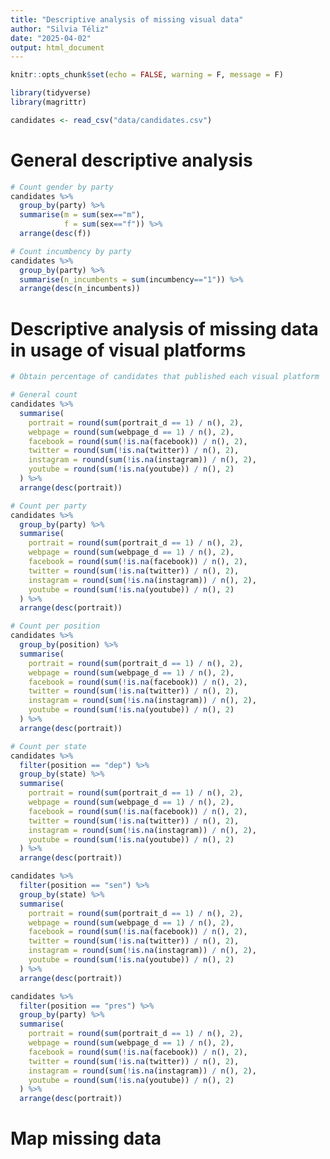 ```yaml
---
title: "Descriptive analysis of missing visual data"
author: "Silvia Téliz"
date: "2025-04-02"
output: html_document
---
```


```r
knitr::opts_chunk$set(echo = FALSE, warning = F, message = F)
```

```r
library(tidyverse)
library(magrittr)
```

```r
candidates <- read_csv("data/candidates.csv")
```

# General descriptive analysis
```r
# Count gender by party
candidates %>% 
  group_by(party) %>% 
  summarise(m = sum(sex=="m"),
            f = sum(sex=="f")) %>%
  arrange(desc(f))

# Count incumbency by party
candidates %>% 
  group_by(party) %>% 
  summarise(n_incumbents = sum(incumbency=="1")) %>%
  arrange(desc(n_incumbents))
```



# Descriptive analysis of missing data in usage of visual platforms

```r
# Obtain percentage of candidates that published each visual platform

# General count
candidates %>% 
  summarise(
    portrait = round(sum(portrait_d == 1) / n(), 2),
    webpage = round(sum(webpage_d == 1) / n(), 2),
    facebook = round(sum(!is.na(facebook)) / n(), 2),
    twitter = round(sum(!is.na(twitter)) / n(), 2),
    instagram = round(sum(!is.na(instagram)) / n(), 2),
    youtube = round(sum(!is.na(youtube)) / n(), 2)
  ) %>% 
  arrange(desc(portrait))

# Count per party
candidates %>% 
  group_by(party) %>% 
  summarise(
    portrait = round(sum(portrait_d == 1) / n(), 2),
    webpage = round(sum(webpage_d == 1) / n(), 2),
    facebook = round(sum(!is.na(facebook)) / n(), 2),
    twitter = round(sum(!is.na(twitter)) / n(), 2),
    instagram = round(sum(!is.na(instagram)) / n(), 2),
    youtube = round(sum(!is.na(youtube)) / n(), 2)
  ) %>% 
  arrange(desc(portrait))

# Count per position
candidates %>% 
  group_by(position) %>% 
  summarise(
    portrait = round(sum(portrait_d == 1) / n(), 2),
    webpage = round(sum(webpage_d == 1) / n(), 2),
    facebook = round(sum(!is.na(facebook)) / n(), 2),
    twitter = round(sum(!is.na(twitter)) / n(), 2),
    instagram = round(sum(!is.na(instagram)) / n(), 2),
    youtube = round(sum(!is.na(youtube)) / n(), 2)
  ) %>% 
  arrange(desc(portrait))

# Count per state
candidates %>% 
  filter(position == "dep") %>%
  group_by(state) %>% 
  summarise(
    portrait = round(sum(portrait_d == 1) / n(), 2),
    webpage = round(sum(webpage_d == 1) / n(), 2),
    facebook = round(sum(!is.na(facebook)) / n(), 2),
    twitter = round(sum(!is.na(twitter)) / n(), 2),
    instagram = round(sum(!is.na(instagram)) / n(), 2),
    youtube = round(sum(!is.na(youtube)) / n(), 2)
  ) %>% 
  arrange(desc(portrait))

candidates %>% 
  filter(position == "sen") %>%
  group_by(state) %>% 
  summarise(
    portrait = round(sum(portrait_d == 1) / n(), 2),
    webpage = round(sum(webpage_d == 1) / n(), 2),
    facebook = round(sum(!is.na(facebook)) / n(), 2),
    twitter = round(sum(!is.na(twitter)) / n(), 2),
    instagram = round(sum(!is.na(instagram)) / n(), 2),
    youtube = round(sum(!is.na(youtube)) / n(), 2)
  ) %>% 
  arrange(desc(portrait))

candidates %>% 
  filter(position == "pres") %>%
  group_by(party) %>% 
  summarise(
    portrait = round(sum(portrait_d == 1) / n(), 2),
    webpage = round(sum(webpage_d == 1) / n(), 2),
    facebook = round(sum(!is.na(facebook)) / n(), 2),
    twitter = round(sum(!is.na(twitter)) / n(), 2),
    instagram = round(sum(!is.na(instagram)) / n(), 2),
    youtube = round(sum(!is.na(youtube)) / n(), 2)
  ) %>% 
  arrange(desc(portrait))

```

# Map missing data








